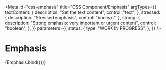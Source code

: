 <!-- @license CC0-1.0 -->


<Meta
  id="css-emphasis"
  title="CSS Component/Emphasis"
  argTypes={{
    textContent: {
      description: "Set the text content",
      control: "text",
    },
    stressed: {
      description: "Stressed emphasis",
      control: "boolean",
    },
    strong: {
      description: "Strong emphasis: very important or urgent content",
      control: "boolean",
    },
  }}
  parameters={{
    status: {
      type: "WORK IN PROGRESS",
    },
  }}
/>

# Emphasis

<Canvas>
  <Story
    name="Default"
    args={{
      ...defaultArgs,
      textContent: "The Quick Brown Fox Jumps Over The Lazy Dog",
    }}
  >
    {Emphasis.bind({})}
  </Story>
</Canvas>

<ArgsTable story="Default" />
